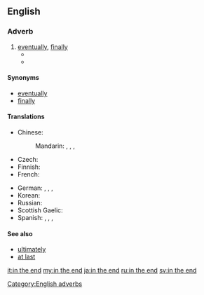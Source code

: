 ==English==
{{rfd}}

===Adverb===
{{en-adv|-}}

# [[eventually]], [[finally]]
#* {{quote-news
|year=2012
|date=June 29
|author=Kevin Mitchell
|title=Roger Federer back from Wimbledon 2012 brink to beat Julien Benneteau
|work=the Guardian
|url=http://www.guardian.co.uk/sport/2012/jun/29/roger-federer-wimbledon-2012-julien-benneteau
|page=
|passage=Where the Czech upstart Rosol, ranked 100 in the world, all but blew Nadal's head off with his blunderbuss in a fifth set of unrivalled intensity on Thursday night, Benneteau, a more artful citizen, used a rapier to hurt his vaunted foe before falling just short of a kill. '''In the end''', it was he who staggered from the scene of the fight. }}
#* {{quote-news
|year=2011
|date=October 1
|author=Phil Dawkes
|title=Sunderland   2 - 2   West Brom
|work=BBC Sport
|url=http://news.bbc.co.uk/sport2/hi/football/eng_prem/15045630.stm
|page=
|passage=Both sides will be disappointed not to have claimed their second win of the season, but '''in the end''' each had reasons to be grateful for the point.}}

====Synonyms====
* [[eventually]]
* [[finally]]

====Translations====
{{trans-top|eventually, finally}}
* Chinese:
*: Mandarin: {{t|cmn|終於|sc=Hani}}, {{t|cmn|终于|tr=zhōngyú|sc=Hani}}, {{t|cmn|最終|sc=Hani}}, {{t|cmn|最终|tr=zuìzhōng|sc=Hani}}
* Czech: {{t+|cs|nakonec}}
* Finnish: {{t+|fi|lopulta}}
* French: {{t+|fr|en fin de compte}}
{{trans-mid}}
* German: {{t+|de|schließlich}}, {{t+|de|letztendlich}}, {{t+|de|zuallerletzt}}, {{t-|de|zu guter Letzt}}
* Korean: {{t+|ko|결국|sc=Kore}}
* Russian: {{t+|ru|в конце концов|tr=v kontsé kontsóv|sc=Cyrl}}
* Scottish Gaelic: {{t-|gd|aig a’ cheann thall}}
* Spanish: {{t-|es|al fin}}, {{t+|es|finalmente}}, {{t-|es|a la postre}}, {{t-|es|a la final}}
{{trans-bottom}}

====See also====
* [[ultimately]]
* [[at last]]

[[Category:English adverbs]]

[[it:in the end]]
[[my:in the end]]
[[ja:in the end]]
[[ru:in the end]]
[[sv:in the end]]